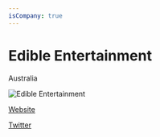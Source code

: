 ```yaml
---
isCompany: true
---
```


# Edible Entertainment

<Location>

Australia

</Location>

![Edible Entertainment](https://static.wixstatic.com/media/827b1b_9fd0d4c8bc824bd9bc4d0c75cb6eeffd~mv2.png/v1/fill/w_410,h_418,al_c,q_85,usm_0.66_1.00_0.01/827b1b_9fd0d4c8bc824bd9bc4d0c75cb6eeffd~mv2.webp)

<Website>

[Website](https://www.adventurecraftgame.com/)

[Twitter](https://twitter.com/e2games)

</Website>
